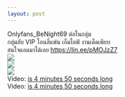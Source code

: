 ```yaml
--- 
layout: post 
--- 
```



Onlyfans_BeNight69 &#3605;&#3656;&#3629;&#3651;&#3609;&#3585;&#3621;&#3640;&#3656;&#3617;<br>&#3585;&#3621;&#3640;&#3656;&#3617;&#3621;&#3633;&#3610; VIP &#3650;&#3629;&#3609;&#3621;&#3637;&#3656;&#3649;&#3615;&#3609; &#3648;&#3629;&#3655;&#3617;&#3652;&#3621;&#3615;&#3660; &#3591;&#3634;&#3609;&#3648;&#3604;&#3655;&#3604;&#3648;&#3614;&#3637;&#3618;&#3610; <br>&#3626;&#3609;&#3651;&#3592;&#3649;&#3629;&#3604;&#3617;&#3634;&#3652;&#3604;&#3657;&#3648;&#3621;&#3618; <a href="https://lin.ee/pMOJzZ7" target="_blank" rel="nofollow noopener">https://lin.ee/pMOJzZ7</a><br><a href='https://sun9-37.userapi.com/impg/iisb9ChTOwUN-lRKbVlWbjcxS0GcAf7MhFEZBQ/2j0p8PGvYPs.jpg?size=1620x2160&quality=96&sign=8cce8bec91c6cdb40227d9d69571fdd5&type=album'><img src='https://sun9-37.userapi.com/impg/iisb9ChTOwUN-lRKbVlWbjcxS0GcAf7MhFEZBQ/2j0p8PGvYPs.jpg?size=453x604&quality=96&sign=5ba21ae8f1fbffc5d5c37404cfee5017&type=album'></a><br><a href='https://sun9-85.userapi.com/impg/21H50yr6OMb8qbPgRR0uIdNd8rwKYTF2i6b3EA/K57SbYZp8iU.jpg?size=1707x2160&quality=96&sign=f296cdfe75139ff3ce4b7c5f1173c6c0&type=album'><img src='https://sun9-85.userapi.com/impg/21H50yr6OMb8qbPgRR0uIdNd8rwKYTF2i6b3EA/K57SbYZp8iU.jpg?size=477x604&quality=96&sign=266f77424fc9288b19f66841ea6a8cc7&type=album'></a><br><a href='https://sun9-81.userapi.com/impg/NBNpU1mSGYR4TB9ZroxNGCgvxzolkjyr3BIwLg/dToiFbhdAUg.jpg?size=1716x2160&quality=96&sign=e77366d89e90e58487ab7f0b16d8ce51&type=album'><img src='https://sun9-81.userapi.com/impg/NBNpU1mSGYR4TB9ZroxNGCgvxzolkjyr3BIwLg/dToiFbhdAUg.jpg?size=480x604&quality=96&sign=e45a624db6ed0fb8d00e25e06f225367&type=album'></a><br>Video: <a href="https://vk.com/video-204157576_456239231?list=726d806d313021bcf6">is 4 minutes 50 seconds long </a><br>Video: <a href="https://vk.com/video-204157576_456239232?list=b78353c9a794fdc4da">is 4 minutes 50 seconds long </a>